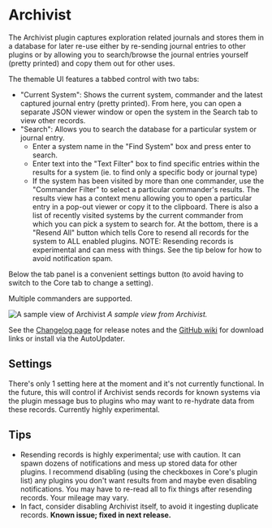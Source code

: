 # Archivist

The Archivist plugin captures exploration related journals and stores them in a database for later re-use either by re-sending journal entries to other plugins or by allowing you to search/browse the journal entries yourself (pretty printed) and copy them out for other uses.

The themable UI features a tabbed control with two tabs:

*   "Current System": Shows the current system, commander and the latest captured journal entry (pretty printed). From here, you can open a separate JSON viewer window or open the system in the Search tab to view other records.
*   "Search": Allows you to search the database for a particular system or journal entry.
    *   Enter a system name in the "Find System" box and press enter to search.
    *   Enter text into the "Text Filter" box to find specific entries within the results for a system (ie. to find only a specific body or journal type)
    *   If the system has been visited by more than one commander, use the "Commander Filter" to select a particular commander's results.
    The results view has a context menu allowing you to open a particular entry in a pop-out viewer or copy it to the clipboard.
    There is also a list of recently visited systems by the current commander from which you can pick a system to search for.
    At the bottom, there is a "Resend All" button which tells Core to resend all records for the system to ALL enabled plugins. NOTE: Resending records is experimental and can mess with things. See the tip below for how to avoid notification spam.

Below the tab panel is a convenient settings button (to avoid having to switch to the Core tab to change a setting).

Multiple commanders are supported.


![A sample view of Archivist](/archivist-example.png)
*A sample view from Archivist.*

See the [Changelog page](https://github.com/fredjk-gh/ObservatoryPlugins/wiki/Plugin:-Archivist) for release notes and the [GitHub wiki](https://github.com/fredjk-gh/ObservatoryPlugins/wiki) for download links or install via the AutoUpdater.

## Settings

There's only 1 setting here at the moment and it's not currently functional. In the future, this will control if Archivist sends records for known systems via the plugin message bus to plugins who may want to re-hydrate data from these records. Currently highly experimental.

## Tips

*  Resending records is highly experimental; use with caution. It can spawn dozens of notifications and mess up stored data for other plugins. I recommend disabling (using the checkboxes in Core's plugin list) any plugins you don't want results from and maybe even disabling notifications. You may have to re-read all to fix things after resending records. Your mileage may vary.
*  In fact, consider disabling Archivist itself, to avoid it ingesting duplicate records. **Known issue; fixed in next release.**

